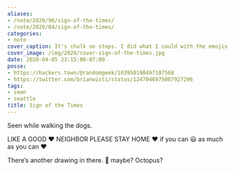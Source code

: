 ```yaml
---
aliases:
- /note/2020/96/sign-of-the-times/
- /note/2020/04/sign-of-the-times/
categories:
- note
cover_caption: It's chalk on steps. I did what I could with the emojis.
cover_image: /img/2020/cover-sign-of-the-times.jpg
date: 2020-04-05 23:15:00-07:00
posse:
- https://hackers.town/@randomgeek/103950190497107568
- https://twitter.com/brianwisti/status/1247046975087927296
tags:
- seen
- seattle
title: Sign of the Times
---
```


Seen while walking the dogs.

<Quote>

LIKE A GOOD :heart: NEIGHBOR PLEASE STAY HOME :heart: if you can :smiley: as much as you can :heart:

</Quote>

There’s another drawing in there. :balloon: maybe? Octopus?